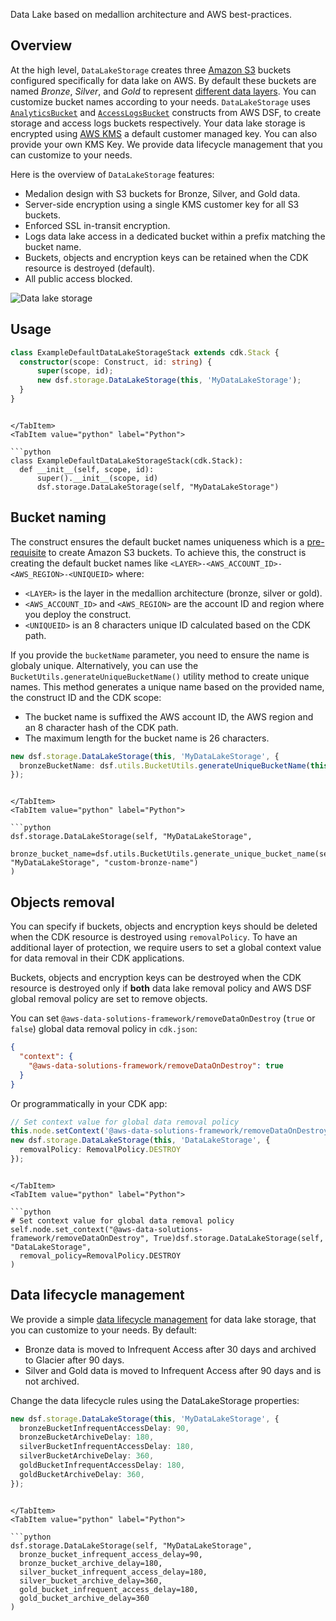 [//]: # (This file is generated, do not modify directly, update the README.md in framework/src/storage)

Data Lake based on medallion architecture and AWS best-practices.

## Overview

At the high level, `DataLakeStorage` creates three [Amazon S3](https://aws.amazon.com/s3) buckets configured specifically for data lake on AWS. By default these buckets are named *Bronze*, *Silver*, and *Gold* to represent [different data layers](https://docs.aws.amazon.com/prescriptive-guidance/latest/defining-bucket-names-data-lakes/data-layer-definitions.html). You can customize bucket names according to your needs.
`DataLakeStorage` uses [`AnalyticsBucket`](analytics-bucket) and [`AccessLogsBucket`](access-logs-bucket) constructs from AWS DSF, to create storage and access logs buckets respectively. Your data lake storage is encrypted using [AWS KMS](https://aws.amazon.com/kms/) a default customer managed key. You can also provide your own KMS Key. We provide data lifecycle management that you can customize to your needs.

Here is the overview of `DataLakeStorage` features:
- Medalion design with S3 buckets for Bronze, Silver, and Gold data.
- Server-side encryption using a single KMS customer key for all S3 buckets.
- Enforced SSL in-transit encryption.
- Logs data lake access in a dedicated bucket within a prefix matching the bucket name.
- Buckets, objects and encryption keys can be retained when the CDK resource is destroyed (default).
- All public access blocked.

![Data lake storage](../../../../static/img/adsf-data-lake-storage.png)

## Usage

<Tabs>
  <TabItem value="typescript" label="TypeScript" default>

  ```typescript
class ExampleDefaultDataLakeStorageStack extends cdk.Stack {
    constructor(scope: Construct, id: string) {
        super(scope, id);
        new dsf.storage.DataLakeStorage(this, 'MyDataLakeStorage');
    }
}
  ```
  
  ```mdx-code-block
  
  </TabItem>
  <TabItem value="python" label="Python">

  ```python
class ExampleDefaultDataLakeStorageStack(cdk.Stack):
    def __init__(self, scope, id):
        super().__init__(scope, id)
        dsf.storage.DataLakeStorage(self, "MyDataLakeStorage")
  ```

  </TabItem>
</Tabs>

## Bucket naming

The construct ensures the default bucket names uniqueness which is a [pre-requisite](https://docs.aws.amazon.com/AmazonS3/latest/userguide/bucketnamingrules.html) to create Amazon S3 buckets.
To achieve this, the construct is creating the default bucket names like `<LAYER>-<AWS_ACCOUNT_ID>-<AWS_REGION>-<UNIQUEID>` where:
* `<LAYER>` is the layer in the medallion architecture (bronze, silver or gold).
* `<AWS_ACCOUNT_ID>` and `<AWS_REGION>` are the account ID and region where you deploy the construct.
* `<UNIQUEID>` is an 8 characters unique ID calculated based on the CDK path.

If you provide the `bucketName` parameter, you need to ensure the name is globaly unique.
Alternatively, you can use the `BucketUtils.generateUniqueBucketName()` utility method to create unique names.
This method generates a unique name based on the provided name, the construct ID and the CDK scope:
* The bucket name is suffixed the AWS account ID, the AWS region and an 8 character hash of the CDK path.
* The maximum length for the bucket name is 26 characters.

<Tabs>
  <TabItem value="typescript" label="TypeScript" default>

  ```typescript
new dsf.storage.DataLakeStorage(this, 'MyDataLakeStorage', {
    bronzeBucketName: dsf.utils.BucketUtils.generateUniqueBucketName(this, 'MyDataLakeStorage', 'custom-bronze-name')
});
  ```
  
  ```mdx-code-block
  
  </TabItem>
  <TabItem value="python" label="Python">

  ```python
dsf.storage.DataLakeStorage(self, "MyDataLakeStorage",
    bronze_bucket_name=dsf.utils.BucketUtils.generate_unique_bucket_name(self, "MyDataLakeStorage", "custom-bronze-name")
)
  ```

  </TabItem>
</Tabs>

## Objects removal

You can specify if buckets, objects and encryption keys should be deleted when the CDK resource is destroyed using `removalPolicy`. To have an additional layer of protection, we require users to set a global context value for data removal in their CDK applications.

Buckets, objects and encryption keys can be destroyed when the CDK resource is destroyed only if **both** data lake removal policy and AWS DSF global removal policy are set to remove objects.

You can set `@aws-data-solutions-framework/removeDataOnDestroy` (`true` or `false`) global data removal policy in `cdk.json`:

```json title="cdk.json"
{
  "context": {
    "@aws-data-solutions-framework/removeDataOnDestroy": true
  }
}
```

Or programmatically in your CDK app:

<Tabs>
  <TabItem value="typescript" label="TypeScript" default>

  ```typescript
// Set context value for global data removal policy
this.node.setContext('@aws-data-solutions-framework/removeDataOnDestroy', true);
new dsf.storage.DataLakeStorage(this, 'DataLakeStorage', {
    removalPolicy: RemovalPolicy.DESTROY
});
  ```
  
  ```mdx-code-block
  
  </TabItem>
  <TabItem value="python" label="Python">

  ```python
# Set context value for global data removal policy
self.node.set_context("@aws-data-solutions-framework/removeDataOnDestroy", True)dsf.storage.DataLakeStorage(self, "DataLakeStorage",
    removal_policy=RemovalPolicy.DESTROY
)
  ```

  </TabItem>
</Tabs>


## Data lifecycle management
We provide a simple [data lifecycle management](https://aws.amazon.com/s3/storage-classes/) for data lake storage, that you can customize to your needs. By default:
- Bronze data is moved to Infrequent Access after 30 days and archived to Glacier after 90 days.
- Silver and Gold data is moved to Infrequent Access after 90 days and is not archived.

Change the data lifecycle rules using the DataLakeStorage properties:

<Tabs>
  <TabItem value="typescript" label="TypeScript" default>

  ```typescript
new dsf.storage.DataLakeStorage(this, 'MyDataLakeStorage', {
    bronzeBucketInfrequentAccessDelay: 90,
    bronzeBucketArchiveDelay: 180,
    silverBucketInfrequentAccessDelay: 180,
    silverBucketArchiveDelay: 360,
    goldBucketInfrequentAccessDelay: 180,
    goldBucketArchiveDelay: 360,
});
  ```
  
  ```mdx-code-block
  
  </TabItem>
  <TabItem value="python" label="Python">

  ```python
dsf.storage.DataLakeStorage(self, "MyDataLakeStorage",
    bronze_bucket_infrequent_access_delay=90,
    bronze_bucket_archive_delay=180,
    silver_bucket_infrequent_access_delay=180,
    silver_bucket_archive_delay=360,
    gold_bucket_infrequent_access_delay=180,
    gold_bucket_archive_delay=360
)
  ```

  </TabItem>
</Tabs>


